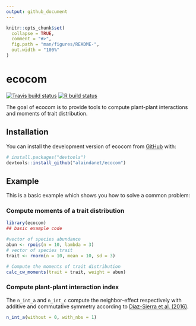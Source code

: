 ```yaml
---
output: github_document
---
```


<!-- README.md is generated from README.Rmd. Please edit that file -->

```r
knitr::opts_chunk$set(
  collapse = TRUE,
  comment = "#>",
  fig.path = "man/figures/README-",
  out.width = "100%"
)
```

# ecocom

<!-- badges: start -->
[![Travis build status](https://travis-ci.com/alaindanet/ecocom.svg?branch=master)](https://travis-ci.com/alaindanet/ecocom)
[![R build status](https://github.com/alaindanet/ecocom/workflows/R-CMD-check/badge.svg)](https://github.com/alaindanet/ecocom/actions)
<!-- badges: end -->

The goal of ecocom is to provide tools to compute plant-plant interactions
and moments of trait distribution. 

## Installation

You can install the development version of ecocom from [GitHub](https://github.com/) with:


``` r
# install.packages("devtools")
devtools::install_github("alaindanet/ecocom")
```
## Example

This is a basic example which shows you how to solve a common problem:

### Compute moments of a trait distribution

```r
library(ecocom)
## basic example code

#vector of species abundance
abun <- rpois(n = 10, lambda = 3)
# vector of species trait
trait <- rnorm(n = 10, mean = 10, sd = 3)

# Compute the moments of trait distribution
calc_cw_moments(trait = trait, weight = abun)
```

### Compute plant-plant interaction index

The `n_int_a` and `n_int_c` compute the neighbor-effect respectively with
additive and commutative symmetry according to [Diaz-Sierra et al. (2016)](https://besjournals.onlinelibrary.wiley.com/doi/full/10.1111/2041-210X.12706).

```r
n_int_a(without = 0, with_nbs = 1)
```

